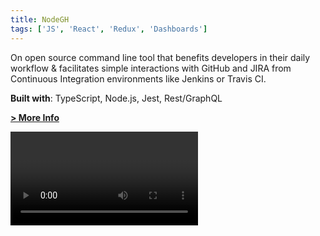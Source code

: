 ```yaml
---
title: NodeGH
tags: ['JS', 'React', 'Redux', 'Dashboards']
---
```


On open source command line tool that benefits developers in their daily workflow & facilitates simple interactions with GitHub and JIRA from Continuous Integration environments like Jenkins or Travis CI.

**Built with**: TypeScript, Node.js, Jest, Rest/GraphQL

**[> More Info](http://nodegh.io)**


<Video url="nodegh" />
